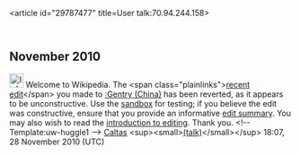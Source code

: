 <article id="29787477" title=User talk:70.94.244.158>
	<talkpage id="29787477" title="User talk:70.94.244.158">

== November 2010 ==

[[Image:Information.png|25px|alt=|link=]] Welcome to Wikipedia. The &lt;span class=&quot;plainlinks&quot;&gt;[http://en.wikipedia.org/wiki/Gentry_(China)?diff=399357127 recent edit]&lt;/span&gt; you made to [[:Gentry (China)]] has been reverted, as it appears to be unconstructive. Use the [[Wikipedia:Sandbox|sandbox]] for testing; if you believe the edit was constructive, ensure that you provide an informative [[Help:Edit summary|edit summary]]. You may also wish to read the [[Wikipedia:Introduction|introduction to editing]]. Thank you. &lt;!-- Template:uw-huggle1 --&gt; [[User:Caltas|Caltas]] &lt;sup&gt;&lt;small&gt;[[User talk:Caltas|(talk)]]&lt;/small&gt;&lt;/sup&gt; 18:07, 28 November 2010 (UTC)
	</talkpage>
</article>